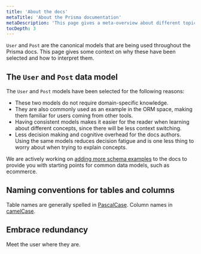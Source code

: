```yaml
---
title: 'About the docs'
metaTitle: 'About the Prisma documentation'
metaDescription: 'This page gives a meta-overview about different topics that are relevant to better understand and navigate the Prisma documentation.'
tocDepth: 3
---
```


<TopBlock>

`User` and `Post` are the canonical models that are being used throughout the Prisma docs. This page gives some context on why these have been selected and how to interpret them.

</TopBlock>

## The `User` and `Post` data model

The `User` and `Post` models have been selected for the following reasons:

- These two models do not require domain-specific knowledge.
- They are also commonly used as an example in the ORM space, making them familiar for users coming from other tools.
- Having consistent models makes it easier for the reader when learning about different concepts, since there will be less context switching.
- Less decision making and cognitive overhead for the docs authors. Using the same models reduces decision fatigue and is one less thing to worry about when trying to explain concepts.

We are actively working on [adding more schema examples](https://github.com/prisma/docs/issues/1626) to the docs to provide you with starting points for common data models, such as ecommerce.

## Naming conventions for tables and columns

Table names are generally spelled in [PascalCase](https://en.wikipedia.org/wiki/Camel_case). Column names in [camelCase](https://en.wikipedia.org/wiki/Camel_case).

## Embrace redundancy

Meet the user where they are.
